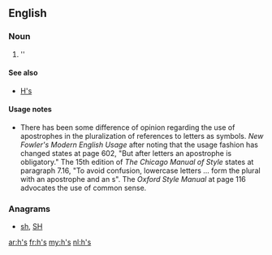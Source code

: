 ==English==

===Noun===
{{head|en|plural}}

# ''{{plural of|h|lang=en}}

====See also====
* [[H's]]

====Usage notes====
* There has been some difference of opinion regarding the use of apostrophes in the pluralization of references to letters as symbols.  ''New Fowler's Modern English Usage'' after noting that the usage fashion has changed states at page 602, "But after letters an apostrophe is obligatory."    The 15th edition of ''The Chicago Manual of Style'' states at paragraph 7.16, "To avoid confusion, lowercase letters ... form the plural with an apostrophe and an s".  The ''Oxford Style Manual'' at page 116 advocates the use of common sense.

===Anagrams===
* [[sh#English|sh]], [[SH#English|SH]]

[[ar:h's]]
[[fr:h's]]
[[my:h's]]
[[nl:h's]]